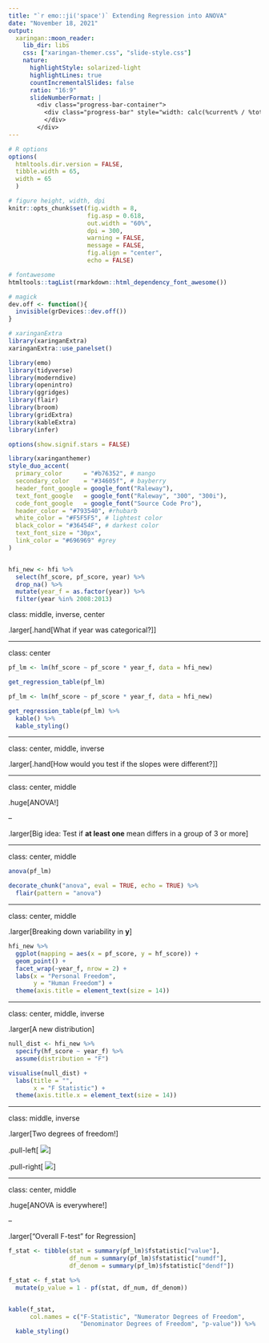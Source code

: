 ```yaml
---
title: "`r emo::ji('space')` Extending Regression into ANOVA"
date: "November 18, 2021" 
output:
  xaringan::moon_reader:
    lib_dir: libs
    css: ["xaringan-themer.css", "slide-style.css"]
    nature:
      highlightStyle: solarized-light
      highlightLines: true
      countIncrementalSlides: false
      ratio: "16:9"
      slideNumberFormat: |
        <div class="progress-bar-container">
          <div class="progress-bar" style="width: calc(%current% / %total% * 100%);">
          </div>
        </div>
---
```


```r
# R options
options(
  htmltools.dir.version = FALSE,
  tibble.width = 65,
  width = 65
  )

# figure height, width, dpi
knitr::opts_chunk$set(fig.width = 8, 
                      fig.asp = 0.618,
                      out.width = "60%",
                      dpi = 300, 
                      warning = FALSE, 
                      message = FALSE, 
                      fig.align = "center",
                      echo = FALSE)

# fontawesome
htmltools::tagList(rmarkdown::html_dependency_font_awesome())

# magick
dev.off <- function(){
  invisible(grDevices::dev.off())
}

# xaringanExtra
library(xaringanExtra)
xaringanExtra::use_panelset()

library(emo)
library(tidyverse)
library(moderndive)
library(openintro)
library(ggridges)
library(flair)
library(broom)
library(gridExtra)
library(kableExtra)
library(infer)

options(show.signif.stars = FALSE)
```

```r
library(xaringanthemer)
style_duo_accent(
  primary_color      = "#b76352", # mango
  secondary_color    = "#34605f", # bayberry
  header_font_google = google_font("Raleway"),
  text_font_google   = google_font("Raleway", "300", "300i"),
  code_font_google   = google_font("Source Code Pro"),
  header_color = "#793540", #rhubarb
  white_color = "#F5F5F5", # lightest color
  black_color = "#36454F", # darkest color
  text_font_size = "30px", 
  link_color = "#696969" #grey
)


hfi_new <- hfi %>% 
  select(hf_score, pf_score, year) %>% 
  drop_na() %>% 
  mutate(year_f = as.factor(year)) %>% 
  filter(year %in% 2008:2013)

```


class: middle, inverse, center


.larger[.hand[What if year was categorical?]]

---

class: center

```r
pf_lm <- lm(hf_score ~ pf_score * year_f, data = hfi_new)

get_regression_table(pf_lm)

```


```r
pf_lm <- lm(hf_score ~ pf_score * year_f, data = hfi_new)

get_regression_table(pf_lm) %>% 
  kable() %>% 
  kable_styling()

```

---

class: center, middle, inverse

.larger[.hand[How would you test if the slopes were different?]]


---

class: center, middle

.huge[ANOVA!]

--

.larger[Big idea: Test if **at least one** mean differs in a group of 3 or more] 


---

class: center, middle


```r
anova(pf_lm)
```

```r
decorate_chunk("anova", eval = TRUE, echo = TRUE) %>% 
  flair(pattern = "anova")
```


---

class: center, middle

.larger[Breaking down variability in **y**]

```r
hfi_new %>% 
  ggplot(mapping = aes(x = pf_score, y = hf_score)) + 
  geom_point() + 
  facet_wrap(~year_f, nrow = 2) +
  labs(x = "Personal Freedom", 
       y = "Human Freedom") + 
  theme(axis.title = element_text(size = 14))
```


---

class: center, middle, inverse

.larger[A new distribution]


```r
null_dist <- hfi_new %>% 
  specify(hf_score ~ year_f) %>% 
  assume(distribution = "F") 

visualise(null_dist) + 
  labs(title = "", 
       x = "F Statistic") +
  theme(axis.title.x = element_text(size = 14))
```

---

class: middle, inverse

.larger[Two degrees of freedom!]

.pull-left[
![](images/f_num_df.png)
]

.pull-right[
![](images/f_denom_df.png)
]


---

class: center, middle

.huge[ANOVA is everywhere!]

--

.larger["Overall F-test" for Regression]

```r
f_stat <- tibble(stat = summary(pf_lm)$fstatistic["value"], 
                 df_num = summary(pf_lm)$fstatistic["numdf"], 
                 df_denom = summary(pf_lm)$fstatistic["dendf"])

f_stat <- f_stat %>% 
  mutate(p_value = 1 - pf(stat, df_num, df_denom))


kable(f_stat, 
      col.names = c("F-Statistic", "Numerator Degrees of Freedom", 
                    "Denominator Degrees of Freedom", "p-value")) %>% 
  kable_styling()
```



